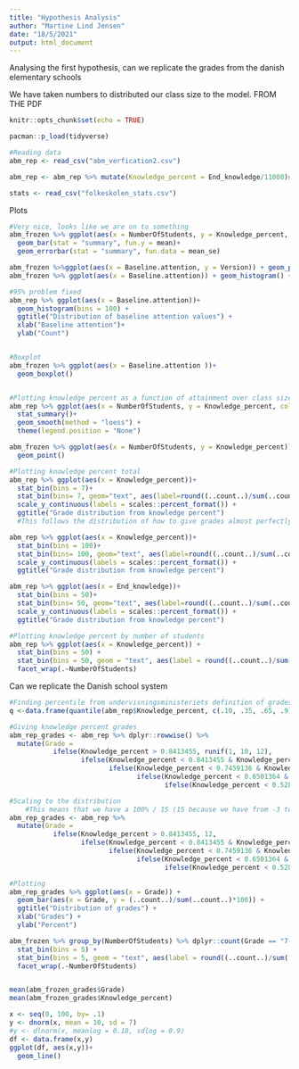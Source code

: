 ```yaml
---
title: "Hypothesis Analysis"
author: "Martine Lind Jensen"
date: "18/5/2021"
output: html_document
---
```

Analysing the first hypothesis, can we replicate the grades from the danish elementary schools

We have taken numbers to distributed our class size to the model. FROM THE PDF

```r
knitr::opts_chunk$set(echo = TRUE)

pacman::p_load(tidyverse)

```


```r
#Reading data 
abm_rep <- read_csv("abm_verfication2.csv")

abm_rep <- abm_rep %>% mutate(Knowledge_percent = End_knowledge/11000)#Maximum amount of knowledge

stats <- read_csv("folkeskolen_stats.csv")
```

Plots

```r
#Very nice, looks like we are on to something
abm_frozen %>% ggplot(aes(x = NumberOfStudents, y = Knowledge_percent, fill = NumberOfStudents)) +
  geom_bar(stat = "summary", fun.y = mean)+
  geom_errorbar(stat = "summary", fun.data = mean_se)

abm_frozen %>%ggplot(aes(x = Baseline.attention, y = Version)) + geom_point(aes(color = Version))
abm_frozen %>% ggplot(aes(x = Baseline.attention)) + geom_histogram() + facet_wrap(.~ Version)

#95% problem fixed 
abm_rep %>% ggplot(aes(x = Baseline.attention))+
  geom_histogram(bins = 100) + 
  ggtitle("Distribution of baseline attention values") + 
  xlab("Baseline attention")+ 
  ylab("Count")


#Boxplot
abm_frozen %>% ggplot(aes(x = Baseline.attention ))+ 
  geom_boxplot()


#Plotting knowledge percent as a function of attainment over class size
abm_rep %>% ggplot(aes(x = NumberOfStudents, y = Knowledge_percent, color = ID))+
  stat_summary()+
  geom_smooth(method = "loess") +
  theme(legend.position = "None")

abm_frozen %>% ggplot(aes(x = NumberOfStudents, y = Knowledge_percent))+ 
  geom_point()

#Plotting knowledge percent total 
abm_rep %>% ggplot(aes(x = Knowledge_percent))+
  stat_bin(bins = 7)+
  stat_bin(bins= 7, geom="text", aes(label=round((..count..)/sum(..count..)*100, 2))) +
  scale_y_continuous(labels = scales::percent_format()) + 
  ggtitle("Grade distribution from knowledge percent")
  #This follows the distribution of how to give grades almost perfectly 

abm_rep %>% ggplot(aes(x = Knowledge_percent))+
  stat_bin(bins = 100)+
  stat_bin(bins= 100, geom="text", aes(label=round((..count..)/sum(..count..)*100, 2))) +
  scale_y_continuous(labels = scales::percent_format()) + 
  ggtitle("Grade distribution from knowledge percent")

abm_rep %>% ggplot(aes(x = End_knowledge))+
  stat_bin(bins = 50)+
  stat_bin(bins= 50, geom="text", aes(label=round((..count..)/sum(..count..)*100, 2))) +
  scale_y_continuous(labels = scales::percent_format()) + 
  ggtitle("Grade distribution from knowledge percent")

#Plotting knowledge percent by number of students 
abm_rep %>% ggplot(aes(x = Knowledge_percent)) +
  stat_bin(bins = 50) +
  stat_bin(bins = 50, geom = "text", aes(label = round((..count..)/sum(..count..)*100,2)), size=3) +
  facet_wrap(.~NumberOfStudents)
```

Can we replicate the Danish school system 
```r
#Finding percentile from undervisningsministeriets definition of grades
q <-data.frame(quantile(abm_rep$Knowledge_percent, c(.10, .35, .65, .9))) #10 lowest 0.2 or under, next 25% 4, next 30% 7, next 25% 10, last 10% 12. 

#Giving knowledge percent grades 
abm_rep_grades <- abm_rep %>% dplyr::rowwise() %>% 
  mutate(Grade = 
           ifelse(Knowledge_percent > 0.8413455, runif(1, 10, 12),
                  ifelse(Knowledge_percent < 0.8413455 & Knowledge_percent > 0.7459136, runif(1, 7, 10),
                         ifelse(Knowledge_percent < 0.7459136 & Knowledge_percent > 0.6501364, runif(1, 4, 7),
                                ifelse(Knowledge_percent < 0.6501364 & Knowledge_percent > 0.5281091, runif(1, 2, 4),
                                       ifelse(Knowledge_percent < 0.5281091, runif(1, 0, 2), "no"))))))
```


```r
#Scaling to the distribution 
    #This means that we have a 100% / 15 (15 because we have from -3 to 12, there is 15 hole numbers). Then the increment is from -3 to 0 = 3, 0 to 2 = 2 and so on. 100/15 = 6.7 multiplied with the numbers of increment gives these numbers ->
abm_rep_grades <- abm_rep %>% 
  mutate(Grade = 
           ifelse(Knowledge_percent > 0.8413455, 12,
                  ifelse(Knowledge_percent < 0.8413455 & Knowledge_percent > 0.7459136, 10,
                         ifelse(Knowledge_percent < 0.7459136 & Knowledge_percent > 0.6501364, 7,
                                ifelse(Knowledge_percent < 0.6501364 & Knowledge_percent > 0.5281091, 4,
                                       ifelse(Knowledge_percent < 0.5281091, 02, "no"))))))

#Plotting
abm_rep_grades %>% ggplot(aes(x = Grade)) +
  geom_bar(aes(x = Grade, y = (..count..)/sum(..count..)*100)) + 
  ggtitle("Distribution of grades") +
  xlab("Grades") +
  ylab("Percent")
```


```r
abm_frozen %>% group_by(NumberOfStudents) %>% dplyr::count(Grade == "7-10")
  stat_bin(bins = 5) +
  stat_bin(bins = 5, geom = "text", aes(label = round((..count..)/sum(..count..)*100,2)), size=3) #+
  facet_wrap(.~NumberOfStudents)


mean(abm_frozen_grades$Grade)
mean(abm_frozen_grades$Knowledge_percent)

x <- seq(0, 100, by= .1)
y <- dnorm(x, mean = 10, sd = 7)
#y <- dlnorm(x, meanlog = 0.18, sdlog = 0.9)
df <- data.frame(x,y)
ggplot(df, aes(x,y))+ 
  geom_line()

```

